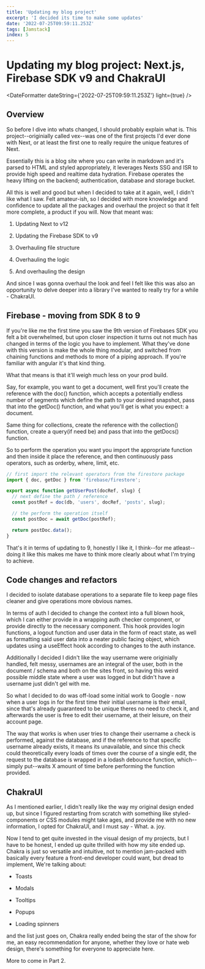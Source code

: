 ```yaml
---
title: 'Updating my blog project'
excerpt: 'I decided its time to make some updates'
date: '2022-07-25T09:59:11.253Z'
tags: [Jamstack]
index: 5
---
```


# Updating my blog project: Next.js, Firebase SDK v9 and ChakraUI

<DateFormatter dateString={'2022-07-25T09:59:11.253Z'} light={true} />

<Article>

## Overview

So before I dive into whats changed, I should probably explain what is. This project--originially called vex--was one of the first projects I'd ever done with Next, or at least the first one to really require the unique features of Next.

Essentially this is a blog site where you can write in markdown and it's parsed to HTML and styled appropriately, it leverages Nexts SSG and ISR to provide high speed and realtime data hydration. Firebase operates the heavy lifting on the backend; authentication, database and storage bucket.

All this is well and good but when I decided to take at it again, well, I didn't like what I saw. Felt amateur-ish, so I decided with more knowledge and confidence to update all the packages and overhaul the project so that it felt more complete, a product if you will. Now that meant was:

1. Updating Next to v12

2. Updating the Firebase SDK to v9

3. Overhauling file structure

4. Overhauling the logic

5. And overhauling the design

And since I was gonna overhaul the look and feel I felt like this was also an opportunity to delve deeper into a library I've wanted to really try for a while - ChakraUI.

## Firebase - moving from SDK 8 to 9

If you're like me the first time you saw the 9th version of Firebases SDK you felt a bit overwhelmed, but upon closer inspection it turns out not much has changed in terms of the logic you have to implement. What they've done with this version is make the whole thing modular, and switched from chaining functions and methods to more of a piping approach. If you're familiar with angular it's that kind thing.

What that means is that it'll weigh much less on your prod build.

Say, for example, you want to get a document, well first you'll create the reference with the doc() function, which accepts a potentially endless number of segments which define the path to your desired snapshot, pass that into the getDoc() function, and what you'll get is what you expect: a document.

Same thing for collections, create the reference with the collection() function, create a query(if need be) and pass that into the getDocs() function.

So to perform the operation you want you import the appropriate function and then inside it place the reference, and then continuously pass operators, such as orderby, where, limit, etc.

```js:db.js
// first import the relevant operators from the firestore package
import { doc, getDoc } from 'firebase/firestore';

export async function getUserPost(docRef, slug) {
  // next define the path / reference
  const postRef = doc(db, 'users', docRef, 'posts', slug);

  // the perform the operation itself
  const postDoc = await getDoc(postRef);

  return postDoc.data();
}
```

That's it in terms of updating to 9, honestly I like it, I think--for me atleast--doing it like this makes me have to think more clearly about what I'm trying to achieve.

## Code changes and refactors

I decided to isolate database operations to a separate file to keep page files cleaner and give operations more obvious names.

In terms of auth I decided to change the context into a full blown hook, which I can either provide in a wrapping auth checker component, or provide directly to the necessary component. This hook provides login functions, a logout function and user data in the form of react state, as well as formatting said user data into a neater public facing object, which updates using a useEffect hook according to changes to the auth instance.

Additionally I decided I didn't like the way username were originially handled, felt messy, usernames are an integral of the user, both in the document / schema and both on the sites front, so having this weird possible middle state where a user was logged in but didn't have a username just didn't gel with me.

So what I decided to do was off-load some initial work to Google - now when a user logs in for the first time their initial username is their email, since that's already guaranteed to be unique theres no need to check it, and afterwards the user is free to edit their username, at their leisure, on their account page.

The way that works is when user tries to change their username a check is performed, against the database, and if the reference to that specific username already exists, it means its unavailable, and since this check could theoretically every loads of times over the course of a single edit, the request to the database is wrapped in a lodash debounce function, which--simply put--waits X amount of time before performing the function provided.

## ChakraUI

As I mentioned earlier, I didn't really like the way my original design ended up, but since I figured restarting from scratch with something like styled-components or CSS modules might take ages, and provide me with no new information, I opted for ChakraUI, and I must say - What. a. joy.

Now I tend to get quite invested in the visual design of my projects, but I have to be honest, I ended up quite thrilled with how my site ended up. Chakra is just so versatile and intuitive, not to mention jam-packed with basically every feature a front-end developer could want, but dread to implement, We're talking about:

- Toasts

- Modals

- Tooltips

- Popups

- Loading spinners

and the list just goes on, Chakra really ended being the star of the show for me, an easy recommendation for anyone, whether they love or hate web design, there's something for everyone to appreciate here.

More to come in Part 2.

</Article>
